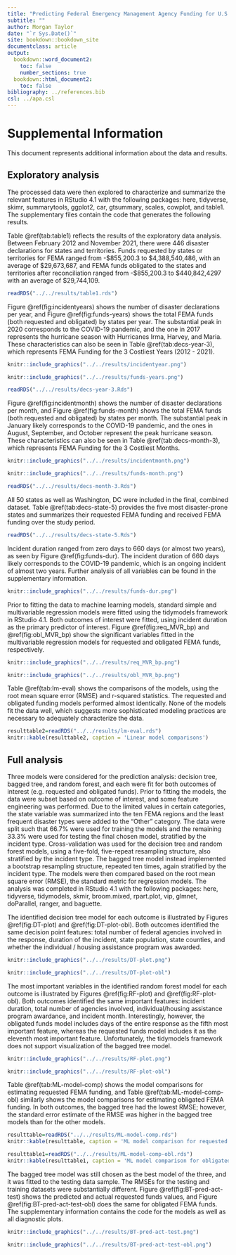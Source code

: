 ---
title: "Predicting Federal Emergency Management Agency Funding for U.S. Disasters"
subtitle: ""
author: Morgan Taylor
date: "`r Sys.Date()`"
site: bookdown::bookdown_site
documentclass: article
output:
  bookdown::word_document2: 
    toc: false
    number_sections: true
  bookdown::html_document2: 
    toc: false
bibliography: ../references.bib
csl: ../apa.csl
---
# Supplemental Information
This document represents additional information about the data and results.

## Exploratory analysis
The processed data were then explored to characterize and summarize the relevant features in RStudio 4.1 with the following packages: here, tidyverse, skimr, summarytools, ggplot2, car, gtsummary, scales, cowplot, and table1. The supplementary files contain the code that generates the following results.


Table \@ref(tab:table1) reflects the results of the exploratory data analysis. Between February 2012 and November 2021, there were 446 disaster declarations for states and territories. Funds requested by states or territories for FEMA ranged from -\$855,200.3 to \$4,388,540,486, with an average of \$29,673,687, and FEMA funds obligated to the states and territories after reconciliation ranged from -\$855,200.3 to \$440,842,4297 with an average of \$29,744,109. 

```{r summarytable,  echo=FALSE, message = FALSE}
readRDS("../../results/table1.rds")
```


Figure \@ref(fig:incidentyears) shows the number of disaster declarations per year, and Figure \@ref(fig:funds-years) shows the total FEMA funds (both requested and obligated) by states per year. The substantial peak in 2020 corresponds to the COVID-19 pandemic, and the one in 2017 represents the hurricane season with Hurricanes Irma, Harvey, and Maria. These characteristics can also be seen in Table \@ref(tab:decs-year-3), which represents FEMA Funding for the 3 Costliest Years (2012 - 2021).

```{r incidentyears,  fig.cap='Number of disaster declarations per year 2012 - 2021', echo=FALSE, message = FALSE}
knitr::include_graphics("../../results/incidentyear.png")
```

```{r funds-years,  fig.cap='State or territory requested FEMA funds and obligated FEMA funds by year 2012 - 2021', echo=FALSE, message = FALSE}
knitr::include_graphics("../../results/funds-years.png")
```

```{r decs-year-3,  echo=FALSE, message = FALSE}
readRDS("../../results/decs-year-3.Rds")
```


Figure \@ref(fig:incidentmonth) shows the number of disaster declarations per month, and Figure \@ref(fig:funds-month) shows the total FEMA funds (both requested and obligated) by states per month. The substantial peak in January likely corresponds to the COVID-19 pandemic, and the ones in August, September, and October represent the peak hurricane season. These characteristics can also be seen in Table \@ref(tab:decs-month-3), which represents FEMA Funding for the 3 Costliest Months.

```{r incidentmonth,  fig.cap='Number of disaster declarations per month for years 2012 - 2021', echo=FALSE}
knitr::include_graphics("../../results/incidentmonth.png")
```

```{r funds-month,  fig.cap='State or territory requested FEMA funds and obligated FEMA funds by month for 2012 - 2021', echo=FALSE}
knitr::include_graphics("../../results/funds-month.png")
```

```{r decs-month-3,  echo=FALSE, message = FALSE}
readRDS("../../results/decs-month-3.Rds")
```

All 50 states as well as Washington, DC were included in the final, combined dataset. Table \@ref(tab:decs-state-5) provides the five most disaster-prone states and summarizes their requested FEMA funding and received FEMA funding over the study period.
```{r decs-state-5,  echo=FALSE, message = FALSE}
readRDS("../../results/decs-state-5.Rds")
```

Incident duration ranged from zero days to 660 days (or almost two years), as seen by Figure \@ref(fig:funds-dur). The incident duration of 660 days likely corresponds to the COVID-19 pandemic, which is an ongoing incident of almost two years. Further analysis of all variables can be found in the supplementary information.

```{r funds-dur,  fig.cap='Incident duration for requested FEMA funds and obligated FEMA funds under $1 billion for 2012 - 2021', echo=FALSE}
knitr::include_graphics("../../results/funds-dur.png")
```

Prior to fitting the data to machine learning models, standard simple and multivariable regression models were fitted using the tidymodels framework in RStudio 4.1. Both outcomes of interest were fitted, using incident duration as the primary predictor of interest. Figure \@ref(fig:req_MVR_bp) and \@ref(fig:obl_MVR_bp) show the significant variables fitted in the multivariable regression models for requested and obligated FEMA funds, respectively.

```{r req_MVR_bp,  fig.cap='Significant predictors in multivariate regression model for requested FEMA funds', echo=FALSE}
knitr::include_graphics("../../results/req_MVR_bp.png")
```

```{r obl_MVR_bp,  fig.cap='Significant predictors in multivariate regression model for obligated FEMA funds', echo=FALSE}
knitr::include_graphics("../../results/obl_MVR_bp.png")
```


Table \@ref(tab:lm-eval) shows the comparisons of the models, using the root mean square error (RMSE) and r-squared statistics. The requested and obligated funding models performed almost identically. None of the models fit the data well, which suggests more sophisticated modeling practices are necessary to adequately characterize the data.

```{r lm-eval,  echo=FALSE, message = FALSE}
resulttable2=readRDS("../../results/lm-eval.rds")
knitr::kable(resulttable2, caption = 'Linear model comparisons')
```


## Full analysis

Three models were considered for the prediction analysis: decision tree, bagged tree, and random forest, and each were fit for both outcomes of interest (e.g. requested and obligated funds). Prior to fitting the models, the data were subset based on outcome of interest, and some feature engineering was performed. Due to the limited values in certain categories, the state variable was summarized into the ten FEMA regions and the least frequent disaster types were added to the "Other" category. The data were split such that 66.7% were used for training the models and the remaining 33.3% were used for testing the final chosen model, stratified by the incident type. Cross-validation was used for the decision tree and random forest models, using a five-fold, five-repeat resampling structure, also stratified by the incident type. The bagged tree model instead implemented a bootstrap resampling structure, repeated ten times, again stratified by the incident type. The models were then compared based on the root mean square error (RMSE), the standard metric for regression models. The analysis was completed in RStudio 4.1 with the following packages: here, tidyverse, tidymodels, skmir, broom.mixed, rpart.plot, vip, glmnet, doParallel, ranger, and baguette.

The identified decision tree model for each outcome is illustrated by Figures  \@ref(fig:DT-plot) and  \@ref(fig:DT-plot-obl). Both outcomes identified the same decision point features: total number of federal agencies involved in the response, duration of the incident, state population, state counties, and whether the individual / housing assistance program was awarded.

```{r DT-plot,  fig.cap='Selected decision tree for predicting requested FEMA funds', echo=FALSE}
knitr::include_graphics("../../results/DT-plot.png")
```

```{r DT-plot-obl,  fig.cap='Selected decision tree for predicting obligated FEMA funds', echo=FALSE}
knitr::include_graphics("../../results/DT-plot-obl")
```

The most important variables in the identified random forest model for each outcome is illustrated by Figures  \@ref(fig:RF-plot) and  \@ref(fig:RF-plot-obl). Both outcomes identified the same important features: incident duration, total number of agencies involved, individual/housing assistance program awardance, and incident month. Interestingly, however, the obligated funds model includes days of the entire response as the fifth most important feature, whereas the requested funds model includes it as the eleventh most important feature. Unfortunately, the tidymodels framework does not support visualization of the bagged tree model.

```{r RF-plot,  fig.cap='20 most important variables for the random forest model for requested FEMA funds', echo=FALSE}
knitr::include_graphics("../../results/RF-plot.png")
```

```{r RF-plot-obl,  fig.cap='20 most important variables for the random forest model for obligated FEMA funds', echo=FALSE}
knitr::include_graphics("../../results/RF-plot-obl")
```

Table \@ref(tab:ML-model-comp) shows the model comparisons for estimating requested FEMA funding, and Table \@ref(tab:ML-model-comp-obl) similarly shows the model comparisons for estimating obligated FEMA funding. In both outcomes, the bagged tree had the lowest RMSE; however, the standard error estimate of the RMSE was higher in the bagged tree models than for the other models.

```{r ML-model-comp,  echo=FALSE, message = FALSE}
resulttable=readRDS("../../results/ML-model-comp.rds")
knitr::kable(resulttable, caption = 'ML model comparison for requested FEMA funding')
```

```{r ML-model-comp-obl,  echo=FALSE}
resulttable1=readRDS("../../results/ML-model-comp-obl.rds")
knitr::kable(resulttable1, caption = 'ML model comparison for obligated FEMA funding')
```

The bagged tree model was still chosen as the best model of the three, and it was fitted to the testing data sample. The RMSEs for the testing and training datasets were substantially different. Figure \@ref(fig:BT-pred-act-test) shows the predicted and actual requested funds values, and Figure \@ref(fig:BT-pred-act-test-obl) does the same for obligated FEMA funds. The supplementary information contains the code for the models as well as all diagnostic plots.
```{r BT_pred_act_test,  fig.cap='Predicted vs actual requested FEMA funds for the bagged tree fit', echo=FALSE}
knitr::include_graphics("../../results/BT-pred-act-test.png")
```

```{r BT_pred_act_test-obl,  fig.cap='Predicted vs actual obligated FEMA funds for the bagged tree fit', echo=FALSE}
knitr::include_graphics("../../results/BT-pred-act-test-obl.png")
```

